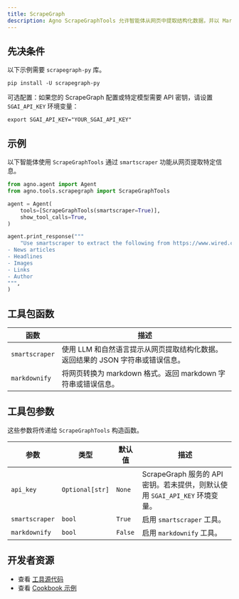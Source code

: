 ```yaml
---
title: ScrapeGraph
description: Agno ScrapeGraphTools 允许智能体从网页中提取结构化数据，并以 Markdown 格式提供给大语言模型（LLMs）。
---
```

## 先决条件

以下示例需要 `scrapegraph-py` 库。

```shell
pip install -U scrapegraph-py
```

可选配置：如果您的 ScrapeGraph 配置或特定模型需要 API 密钥，请设置 `SGAI_API_KEY` 环境变量：

```shell
export SGAI_API_KEY="YOUR_SGAI_API_KEY"
```

## 示例

以下智能体使用 `ScrapeGraphTools` 通过 `smartscraper` 功能从网页提取特定信息。

```python
from agno.agent import Agent
from agno.tools.scrapegraph import ScrapeGraphTools

agent = Agent(
    tools=[ScrapeGraphTools(smartscraper=True)],
    show_tool_calls=True,
)

agent.print_response("""
    "Use smartscraper to extract the following from https://www.wired.com/category/science/:
- News articles
- Headlines
- Images
- Links
- Author
""",
)
```

## 工具包函数

| 函数          | 描述                                                                        |
| ------------- | -------------------------------------------------------------------------- |
| `smartscraper` | 使用 LLM 和自然语言提示从网页提取结构化数据。返回结果的 JSON 字符串或错误信息。 |
| `markdownify`  | 将网页转换为 markdown 格式。返回 markdown 字符串或错误信息。                  |

## 工具包参数

这些参数将传递给 `ScrapeGraphTools` 构造函数。

| 参数           | 类型            | 默认值   | 描述                                                                                                                             |
| -------------- | --------------- | -------- | ------------------------------------------------------------------------------------------------------------------------------- |
| `api_key`      | `Optional[str]` | `None`  | ScrapeGraph 服务的 API 密钥。若未提供，则默认使用 `SGAI_API_KEY` 环境变量。                                                     |
| `smartscraper` | `bool`          | `True`  | 启用 `smartscraper` 工具。                                                                                                       |
| `markdownify`  | `bool`          | `False` | 启用 `markdownify` 工具。 |

## 开发者资源

- 查看 [工具源代码](https://github.com/agno-agi/agno/blob/main/libs/agno/agno/tools/scrapegraph.py)
- 查看 [Cookbook 示例](https://github.com/agno-agi/agno/blob/main/cookbook/tools/scrapegraph_tools.py)